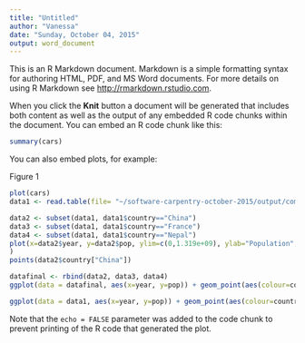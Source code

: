 ```yaml
---
title: "Untitled"
author: "Vanessa"
date: "Sunday, October 04, 2015"
output: word_document
---
```


This is an R Markdown document. Markdown is a simple formatting syntax for authoring HTML, PDF, and MS Word documents. For more details on using R Markdown see <http://rmarkdown.rstudio.com>.

When you click the **Knit** button a document will be generated that includes both content as well as the output of any embedded R code chunks within the document. You can embed an R code chunk like this:

```r
summary(cars)
```

You can also embed plots, for example:

Figure 1

```r
plot(cars)
data1 <- read.table(file= "~/software-carpentry-october-2015/output/combined_gapMinder.tsv", header= T)

data2 <- subset(data1, data1$country=="China")
data3 <- subset(data1, data1$country=="France") 
data4 <- subset(data1, data1$country=="Nepal")
plot(x=data2$year, y=data2$pop, ylim=c(0,1.319e+09), ylab="Population", xlab="Year"
) 
points(data2$country["China"])

datafinal <- rbind(data2, data3, data4)
ggplot(data = datafinal, aes(x=year, y=pop)) + geom_point(aes(colour=country))

ggplot(data = data1, aes(x=year, y=pop)) + geom_point(aes(colour=country))
```


Note that the `echo = FALSE` parameter was added to the code chunk to prevent printing of the R code that generated the plot.


